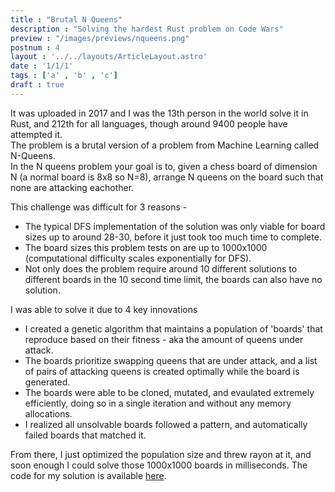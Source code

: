 ```yaml
---
title : "Brutal N Queens"
description : "Solving the hardest Rust problem on Code Wars"
preview : "/images/previews/nqueens.png"
postnum : 4
layout : '../../layouts/ArticleLayout.astro'
date : '1/1/1'
tags : ['a' , 'b' , 'c']
draft : true
---
```


It was uploaded in 2017 and I was the 13th person in the world solve it in Rust, and 212th for all languages, though around 9400 people have attempted it.  
The problem is a brutal version of a problem from Machine Learning called N-Queens.  
In the N queens problem your goal is to, given a chess board of dimension N (a normal board is 8x8 so N=8), arrange N queens on the board such that none are
attacking eachother.

This challenge was difficult for 3 reasons - 
- The typical DFS implementation of the solution was only viable for board sizes up to around 28-30, before it just took too much time to complete.
- The board sizes this problem tests on are up to 1000x1000 (computational difficulty scales exponentially for DFS).
- Not only does the problem require around 10 different solutions to different boards in the 10 second time limit, the boards can also have no solution.

I was able to solve it due to 4 key innovations
- I created a genetic algorithm that maintains a population of 'boards' that reproduce based on their fitness - aka the amount of queens under attack.
- The boards prioritize swapping queens that are under attack, and a list of pairs of attacking queens is created optimally while the board is generated.
- The boards were able to be cloned, mutated, and evaulated extremely efficiently, doing so in a single iteration and without any memory allocations.
- I realized all unsolvable boards followed a pattern, and automatically failed boards that matched it. 

From there, I just optimized the population size and threw rayon at it, and soon enough I could solve those 1000x1000 boards in milliseconds. The code for my solution is available [here](https://github.com/Daniel-A-Gutierrez/rust_sandbox/blob/master/src/experiments/refactored_nqueens.rs).